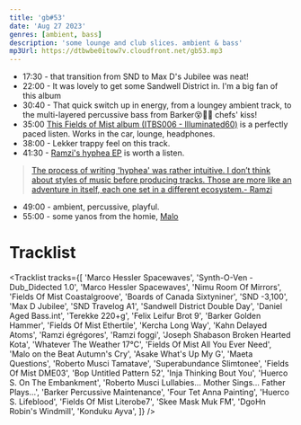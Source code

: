 ```yaml
---
title: 'gb#53'
date: 'Aug 27 2023'
genres: [ambient, bass]
description: 'some lounge and club slices. ambient & bass'
mp3Url: https://dtbwbe0itow7v.cloudfront.net/gb53.mp3
---
```


- 17:30 - that transition from SND to Max D's Jubilee was neat!
- 22:00 - It was lovely to get some Sandwell District in. I'm a big fan of this album
- 30:40 - That quick switch up in energy, from a loungey ambient track, 
to the multi-layered percussive bass from Barker😵🙌🏾
chefs' kiss!
- 35:00 [This Fields of Mist album (ITBS006 - Illuminated60)](https://iliantape.bandcamp.com/album/itbs006-illuminated60)
is a perfectly paced listen. Works in the car, lounge, headphones.
- 38:00 - Lekker trappy feel on this track.
- 41:30 - [Ramzi's hyphea EP](https://music-from-memory.bandcamp.com/album/hyphea) is worth a listen.
> [The process of writing 'hyphea' was rather intuitive. I don’t think about styles of music before producing tracks. Those are more like an adventure in itself, each one set in a different ecosystem.\- Ramzi](https://music-from-memory.bandcamp.com/album/hyphea)
- 49:00 - ambient, percussive, playful.
- 55:00 - some yanos from the homie, [Malo](https://www.youtube.com/@maloonthebeat)

# Tracklist

<Tracklist
tracks={[
'Marco Hessler	Spacewaves',
'Synth-O-Ven - Dub_Didected 1.0',
'Marco Hessler	Spacewaves',
'Nimu	Room Of Mirrors',
'Fields Of Mist	Coastalgroove',
'Boards of Canada	Sixtyniner',
'SND	-3,100',
'Max D	Jubilee',
'SND	Travelog A1',
'Sandwell District	Double Day',
'Daniel Aged	Bass.int',
'Terekke	220+g',
'Felix Leifur	Brot 9',
'Barker	Golden Hammer',
'Fields Of Mist	Ethertile',
'Kercha	Long Way',
'Kahn	Delayed Atoms',
'Ramzi	égrégores',
'Ramzi	foggi',
'Joseph Shabason	Broken Hearted Kota',
'Whatever The Weather	17°C',
'Fields Of Mist	All You Ever Need',
'Malo on the Beat	Autumn\'s Cry',
'Asake	What\'s Up My G',
'Maeta	Questions',
'Roberto Musci	Tamatave',
'Superabundance	Slimtonee',
'Fields Of Mist	DME03',
'Bop	Untitled Pattern 52',
'Inja	Thinking Bout You',
'Huerco S.	On The Embankment',
'Roberto Musci	Lullabies... Mother Sings... Father Plays...',
'Barker	Percussive Maintenance',
'Four Tet	Anna Painting',
'Huerco S.	Lifeblood',
'Fields Of Mist	Literobe7',
'Skee Mask	Muk FM',
'DgoHn	Robin\'s Windmill',
'Konduku	Ayva',
  ]}
/>
